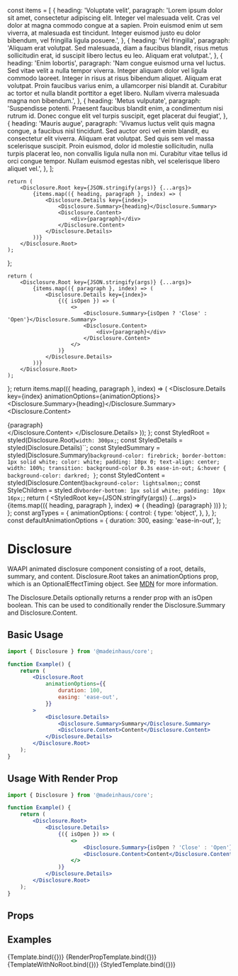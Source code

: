 const items = [
    {
        heading: 'Voluptate velit',
        paragraph:
            'Lorem ipsum dolor sit amet, consectetur adipiscing elit. Integer vel malesuada velit. Cras vel dolor at magna commodo congue at a sapien. Proin euismod enim ut sem viverra, at malesuada est tincidunt. Integer euismod justo eu dolor bibendum, vel fringilla ligula posuere.',
    },
    {
        heading: 'Vel fringilla',
        paragraph:
            'Aliquam erat volutpat. Sed malesuada, diam a faucibus blandit, risus metus sollicitudin erat, id suscipit libero lectus eu leo. Aliquam erat volutpat.',
    },
    {
        heading: 'Enim lobortis',
        paragraph:
            'Nam congue euismod urna vel luctus. Sed vitae velit a nulla tempor viverra. Integer aliquam dolor vel ligula commodo laoreet. Integer in risus at risus bibendum aliquet. Aliquam erat volutpat. Proin faucibus varius enim, a ullamcorper nisi blandit at. Curabitur ac tortor et nulla blandit porttitor a eget libero. Nullam viverra malesuada magna non bibendum.',
    },
    {
        heading: 'Metus vulputate',
        paragraph:
            'Suspendisse potenti. Praesent faucibus blandit enim, a condimentum nisi rutrum id. Donec congue elit vel turpis suscipit, eget placerat dui feugiat',
    },
    {
        heading: 'Mauris augue',
        paragraph:
            'Vivamus luctus velit quis magna congue, a faucibus nisl tincidunt. Sed auctor orci vel enim blandit, eu consectetur elit viverra. Aliquam erat volutpat. Sed quis sem vel massa scelerisque suscipit. Proin euismod, dolor id molestie sollicitudin, nulla turpis placerat leo, non convallis ligula nulla non mi. Curabitur vitae tellus id orci congue tempor. Nullam euismod egestas nibh, vel scelerisque libero aliquet vel.',
    },
];

<Meta title="UI/Disclosure" component={Disclosure} />

    return (
        <Disclosure.Root key={JSON.stringify(args)} {...args}>
            {items.map(({ heading, paragraph }, index) => (
                <Disclosure.Details key={index}>
                    <Disclosure.Summary>{heading}</Disclosure.Summary>
                    <Disclosure.Content>
                        <div>{paragraph}</div>
                    </Disclosure.Content>
                </Disclosure.Details>
            ))}
        </Disclosure.Root>
    );
};

    return (
        <Disclosure.Root key={JSON.stringify(args)} {...args}>
            {items.map(({ paragraph }, index) => (
                <Disclosure.Details key={index}>
                    {({ isOpen }) => (
                        <>
                            <Disclosure.Summary>{isOpen ? 'Close' : 'Open'}</Disclosure.Summary>
                            <Disclosure.Content>
                                <div>{paragraph}</div>
                            </Disclosure.Content>
                        </>
                    )}
                </Disclosure.Details>
            ))}
        </Disclosure.Root>
    );
};
    return items.map(({ heading, paragraph }, index) => (
        <Disclosure.Details key={index} animationOptions={animationOptions}>
            <Disclosure.Summary>{heading}</Disclosure.Summary>
            <Disclosure.Content>
                <div>{paragraph}</div>
            </Disclosure.Content>
        </Disclosure.Details>
    ));
};
    const StyledRoot = styled(Disclosure.Root)`
        width: 300px;
    `;
    const StyledDetails = styled(Disclosure.Details)``;
    const StyledSummary = styled(Disclosure.Summary)`
        background-color: firebrick;
        border-bottom: 1px solid white;
        color: white;
        padding: 10px 0;
        text-align: center;
        width: 100%;
        transition: background-color 0.3s ease-in-out;
        &:hover {
            background-color: darkred;
        }
    `;
    const StyledContent = styled(Disclosure.Content)`
        background-color: lightsalmon;
    `;
    const StyleChildren = styled.div`
        border-bottom: 1px solid white;
        padding: 10px 16px;
    `;
    return (
        <StyledRoot key={JSON.stringify(args)} {...args}>
            {items.map(({ heading, paragraph }, index) => (
                <StyledDetails key={index}>
                    <StyledSummary>{heading}</StyledSummary>
                    <StyledContent>
                        <StyleChildren>{paragraph}</StyleChildren>
                    </StyledContent>
                </StyledDetails>
            ))}
        </StyledRoot>
    );
};
const argTypes = {
    animationOptions: {
        control: {
            type: 'object',
        },
    },
};
const defaultAnimationOptions = {
    duration: 300,
    easing: 'ease-in-out',
};

# Disclosure

WAAPI animated disclosure component consisting of a root, details, summary, and content. Disclosure.Root takes an animationOptions prop, which is an OptionalEffectTiming object. See [MDN](https://developer.mozilla.org/en-US/docs/Web/API/AnimationEffectTimingProperties) for more information.

The Disclosure.Details optionally returns a render prop with an isOpen boolean. This can be used to conditionally render the Disclosure.Summary and Disclosure.Content.

## Basic Usage

```jsx
import { Disclosure } from '@madeinhaus/core';

function Example() {
    return (
        <Disclosure.Root
            animationOptions={{
                duration: 100,
                easing: 'ease-out',
            }}
        >
            <Disclosure.Details>
                <Disclosure.Summary>Summary</Disclosure.Summary>
                <Disclosure.Content>Content</Disclosure.Content>
            </Disclosure.Details>
        </Disclosure.Root>
    );
}
```

## Usage With Render Prop

```jsx
import { Disclosure } from '@madeinhaus/core';

function Example() {
    return (
        <Disclosure.Root>
            <Disclosure.Details>
                {({ isOpen }) => (
                    <>
                        <Disclosure.Summary>{isOpen ? 'Close' : 'Open'}</Disclosure.Summary>
                        <Disclosure.Content>Content</Disclosure.Content>
                    </>
                )}
            </Disclosure.Details>
        </Disclosure.Root>
    );
}
```

## Props

<ArgsTable story="Default" />

## Examples

<Canvas>
    <Story
        name="Default"
        argTypes={argTypes}
        args={{
            animationOptions: defaultAnimationOptions,
        }}
    >
        {Template.bind({})}
    </Story>
    <Story
        name="With isOpen Render Prop"
        argTypes={argTypes}
        args={{
            animationOptions: defaultAnimationOptions,
        }}
    >
        {RenderPropTemplate.bind({})}
    </Story>
    <Story
        name="With No Root Wrapper"
        argTypes={argTypes}
        args={{
            animationOptions: {
                duration: 150,
                easing: 'linear',
            },
        }}
    >
        {TemplateWithNoRoot.bind({})}
    </Story>
    <Story
        name="With Style"
        argTypes={argTypes}
        args={{
            animationOptions: defaultAnimationOptions,
        }}
    >
        {StyledTemplate.bind({})}
    </Story>
</Canvas>
